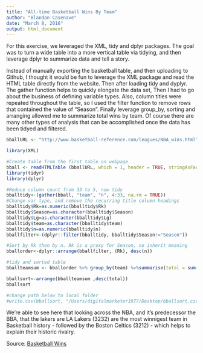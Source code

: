 ```yaml
---
title: "All-time Basketball Wins By Team"
author: "Blandon Casenave"
date: "March 8, 2016"
output: html_document
---
```


For this exercise, we leveraged the XML, tidy and dplyr packages.  The goal was to turn a wide table into a more vertical table via tidying, and then leverage dplyr to summarize data and tell a story. 

Instead of manually exporting the basketball table, and then uploading to Github, I thought it would be fun to leverage the XML package and read the HTML table directly from the website. Then after loading tidy and dyplyr.  The gather function helps to quickly elongate the data set, Then I had to go about the business of defining variable types. Also, column titles were repeated throughout the table, so I used the filter function to remove rows that contained the value of "Season". Finally leverage group_by, sorting and arranging allowed me to summarize total wins by team. Of course there are many other types of analysis that can be accomplished once the data has been tidyed and filtered. 

```r

bballURL <- "http://www.basketball-reference.com/leagues/NBA_wins.html"

library(XML)

#Create table from the first table on webpage
bball <- readHTMLTable (bballURL, which = 1, header = TRUE, stringAsFactors = TRUE, na.strings = "NA")
library(tidyr)
library(dplyr)

#Reduce column count from 33 to 5, now tidy
bballtidy<-(gather(bball, "team", "n", 4:33, na.rm = TRUE))
#Change var type, and remove the recurring title column headings
bballtidy$Rk=as.numeric(bballtidy$Rk)
bballtidy$Season=as.character(bballtidy$Season)
bballtidy$Lg=as.character(bballtidy$Lg)
bballtidy$team=as.character(bballtidy$team)
bballtidy$n=as.numeric(bballtidy$n)
bballfilter<-(dplyr::filter(bballtidy, bballtidy$Season!="Season"))

#Sort by Rk then by n. Rk is a proxy for Season, no inherit meaning
bballorder<-dplyr::arrange(bballfilter, (Rk), desc(n))

#tidy and sorted table
bballteamsum <- bballorder %>% group_by(team) %>%summarise(total = sum(n, na.rm =TRUE))

bballsort<-arrange(bballteamsum ,desc(total))
bballsort

#change path below to local folder
#write.csv(bballsort, "/Users/digitalmarketer1977/Desktop/bballsort.csv")
```

We're able to see here that looking across the NBA, and it's predecessor the BBA, that the lakers are LA Lakers (3232) are the most winnigest team in Basketball history - followed by the Boston Celtics (3212) - which helps to explain their historic rivalry. 


Source: <a href=http://www.basketball-reference.com/leagues/NBA_wins.html>Basketball Wins</a>
